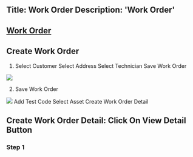 Title: Work Order
Description: 'Work Order'
---
##  <a href="Work Order.mdx">Work Order</a> 

## Create Work Order

1. 
	Select Customer
	Select Address
	Select Technician
	Save Work Order

<img  src="/images/equipment-template/Work-Order/WorkOrder-Create-Form.png">

2. Save Work Order

<img  src="/images/equipment-template/Work-Order/WorkOrder-Create-Form-Ejem.gif">
	Add Test Code
	Select Asset
	Create Work Order Detail

## Create Work Order Detail: Click On View Detail Button

### Step 1